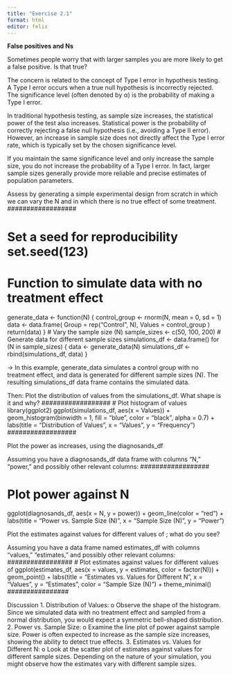 ```yaml
---
title: "Exercise 2.1"
format: html
editor: felix
---
```


**False positives and Ns**

Sometimes people worry that with larger samples you are more likely to get a false positive. Is that true?

The concern is related to the concept of Type I error in hypothesis testing. A Type I error occurs when a true null hypothesis is incorrectly rejected. The significance level (often denoted by α) is the probability of making a Type I error.

In traditional hypothesis testing, as sample size increases, the statistical power of the test also increases. Statistical power is the probability of correctly rejecting a false null hypothesis (i.e., avoiding a Type II error). However, an increase in sample size does not directly affect the Type I error rate, which is typically set by the chosen significance level.

If you maintain the same significance level and only increase the sample size, you do not increase the probability of a Type I error. In fact, larger sample sizes generally provide more reliable and precise estimates of population parameters.

##################
Assess by generating a simple experimental design from scratch in which we can vary the N and in which there is no true effect of some treatment. 
##################

# Set a seed for reproducibility set.seed(123) 
# Function to simulate data with no treatment effect 
generate_data <- function(N) { control_group <- rnorm(N, mean = 0, sd = 1) data <- data.frame( Group = rep("Control", N), Values = control_group ) return(data) } 
# Vary the sample size (N) 
sample_sizes <- c(50, 100, 200) 
# Generate data for different sample sizes 
simulations_df <- data.frame() for (N in sample_sizes) { data <- generate_data(N) simulations_df <- rbind(simulations_df, data) } 

##################
-> In this example, generate_data simulates a control group with no treatment effect, and data is generated for different sample sizes (N). The resulting simulations_df data frame contains the simulated data.

##################
Then: 
Plot the distribution of values from the simulations_df. What shape is it and why? 
##################
# Plot histogram of values 
library(ggplot2) ggplot(simulations_df, aes(x = Values)) + geom_histogram(binwidth = 1, fill = "blue", color = "black", alpha = 0.7) + labs(title = "Distribution of Values", x = "Values", y = "Frequency") 
##################

Plot the power as increases, using the diagnosands_df 

Assuming you have a diagnosands_df data frame with columns "N," "power," and possibly other relevant columns:
##################

# Plot power against N 
ggplot(diagnosands_df, aes(x = N, y = power)) + geom_line(color = "red") + labs(title = "Power vs. Sample Size (N)", x = "Sample Size (N)", y = "Power") 

#################
Plot the estimates against values for different values of ; what do you see? 

Assuming you have a data frame named estimates_df with columns "values," "estimates," and possibly other relevant columns:
#################
# Plot estimates against values for different values of 
ggplot(estimates_df, aes(x = values, y = estimates, color = factor(N))) + geom_point() + labs(title = "Estimates vs. Values for Different N", x = "Values", y = "Estimates", color = "Sample Size (N)") + theme_minimal() 
################

Discussion
1.	Distribution of Values:
o	Observe the shape of the histogram. Since we simulated data with no treatment effect and sampled from a normal distribution, you would expect a symmetric bell-shaped distribution.
2.	Power vs. Sample Size:
o	Examine the line plot of power against sample size. Power is often expected to increase as the sample size increases, showing the ability to detect true effects.
3.	Estimates vs. Values for Different N:
o	Look at the scatter plot of estimates against values for different sample sizes. Depending on the nature of your simulation, you might observe how the estimates vary with different sample sizes.
